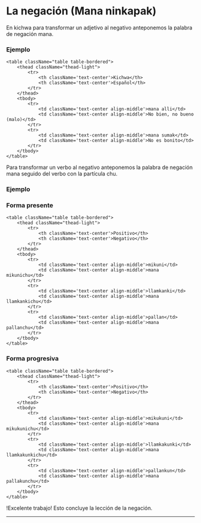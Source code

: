 
# La negación (Mana ninkapak)

En kichwa para transformar un adjetivo al negativo anteponemos la palabra de negación mana.


### Ejemplo

    <table className="table table-bordered">
        <thead className="thead-light">
            <tr>
                <th className='text-center'>Kichwa</th>
                <th className='text-center'>Español</th>                               
            </tr>
        </thead>
        <tbody>
            <tr>
                <td className='text-center align-middle'>mana alli</td>
                <td className='text-center align-middle'>No bien, no bueno (malo)</td>                              
            </tr>                    
            <tr>
                <td className='text-center align-middle'>mana sumak</td>
                <td className='text-center align-middle'>No es bonito</td>                              
            </tr> 
        </tbody>
    </table>

Para transformar un verbo al negativo anteponemos la palabra de negación mana seguido del verbo con la partícula chu.


### Ejemplo
### Forma presente

    <table className="table table-bordered">
        <thead className="thead-light">
            <tr>
                <th className='text-center'>Positivo</th>
                <th className='text-center'>Negativo</th>                               
            </tr>
        </thead>
        <tbody>
            <tr>
                <td className='text-center align-middle'>mikuni</td>
                <td className='text-center align-middle'>mana mikunichu</td>                              
            </tr>
            <tr>
                <td className='text-center align-middle'>llamkanki</td>
                <td className='text-center align-middle'>mana llamkankichu</td>                              
            </tr> 
            <tr>
                <td className='text-center align-middle'>pallan</td>
                <td className='text-center align-middle'>mana pallanchu</td>                              
            </tr>                     
        </tbody>
    </table>

### Forma progresiva

    <table className="table table-bordered">
        <thead className="thead-light">
            <tr>
                <th className='text-center'>Positivo</th>
                <th className='text-center'>Negativo</th>                               
            </tr>
        </thead>
        <tbody>
            <tr>
                <td className='text-center align-middle'>mikukuni</td>
                <td className='text-center align-middle'>mana mikukunichu</td>                              
            </tr>
            <tr>
                <td className='text-center align-middle'>llamkakunki</td>
                <td className='text-center align-middle'>mana llamkakunkichu</td>                              
            </tr> 
            <tr>
                <td className='text-center align-middle'>pallankun</td>
                <td className='text-center align-middle'>mana pallakunchu</td>                              
            </tr>                     
        </tbody>
    </table>

!Excelente trabajo! Esto concluye la lección de la negación.

<hr />
<MiniTestForm lecture="grammar-6" />